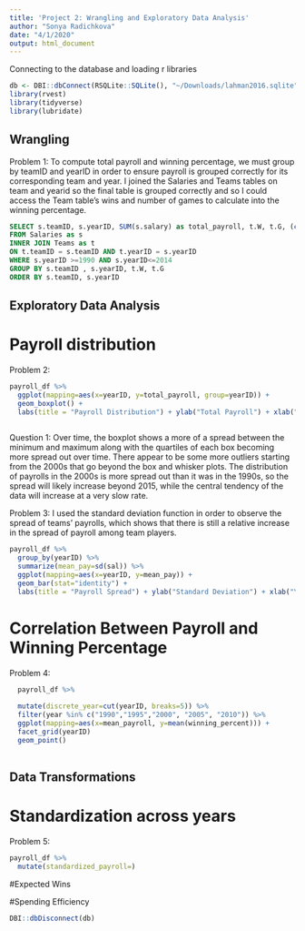 ```yaml
---
title: 'Project 2: Wrangling and Exploratory Data Analysis'
author: "Sonya Radichkova"
date: "4/1/2020"
output: html_document
---
```

Connecting to the database and loading r libraries
```r
db <- DBI::dbConnect(RSQLite::SQLite(), "~/Downloads/lahman2016.sqlite")
library(rvest)
library(tidyverse)
library(lubridate)
```

## Wrangling
Problem 1:
To compute total payroll and winning percentage, we must group by teamID and yearID in order to
ensure payroll is grouped correctly for its corresponding team and year. I joined the Salaries and Teams tables on team and yearid so the final table is grouped correctly and so I could access the Team table's wins and number of games to calculate into the winning percentage.

```sql
SELECT s.teamID, s.yearID, SUM(s.salary) as total_payroll, t.W, t.G, (cast(t.W as float) / cast(t.G as float)) * 100 as winning_percent, s.salary as sal, AVG(s.salary) as mean_payroll
FROM Salaries as s
INNER JOIN Teams as t
ON t.teamID = s.teamID AND t.yearID = s.yearID
WHERE s.yearID >=1990 AND s.yearID<=2014
GROUP BY s.teamID , s.yearID, t.W, t.G
ORDER BY s.teamID, s.yearID
```




## Exploratory Data Analysis
# Payroll distribution
Problem 2:
```r
payroll_df %>%
  ggplot(mapping=aes(x=yearID, y=total_payroll, group=yearID)) +
  geom_boxplot() +
  labs(title = "Payroll Distribution") + ylab("Total Payroll") + xlab("Year")
  
```


Question 1:
Over time, the boxplot shows a more of a spread between the minimum and maximum along with the quartiles of each box becoming more spread out over time. There appear to be some more outliers starting from the 2000s that go beyond the box and whisker plots. The distribution of payrolls in the 2000s is more spread out than it was in the 1990s, so the spread will likely increase beyond 2015, while the central tendency of the data will increase at a very slow rate.

Problem 3:
I used the standard deviation function in order to observe the spread of teams' payrolls, which shows that there is still a relative increase in the spread of payroll among team players.
```r
payroll_df %>%
  group_by(yearID) %>%
  summarize(mean_pay=sd(sal)) %>%
  ggplot(mapping=aes(x=yearID, y=mean_pay)) +
  geom_bar(stat="identity") +
  labs(title = "Payroll Spread") + ylab("Standard Deviation") + xlab("Year")
```


# Correlation Between Payroll and Winning Percentage
Problem 4:
```r
  payroll_df %>%
  
  mutate(discrete_year=cut(yearID, breaks=5)) %>%
  filter(year %in% c("1990","1995","2000", "2005", "2010")) %>%
  ggplot(mapping=aes(x=mean_payroll, y=mean(winning_percent))) +
  facet_grid(yearID)
  geom_point()
  
```



## Data Transformations
# Standardization across years
Problem 5:
```r
payroll_df %>%
  mutate(standardized_payroll=)
```


#Expected Wins

#Spending Efficiency


```r
DBI::dbDisconnect(db)
```
